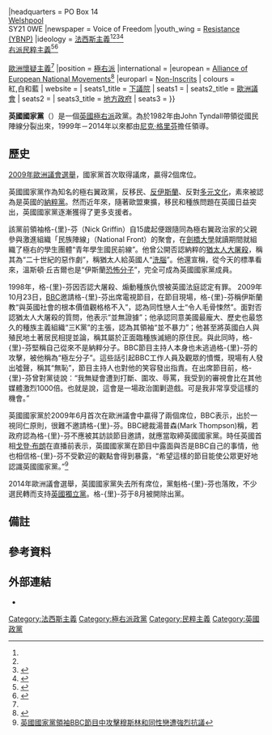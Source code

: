 {{Infobox political party
|country = 英國
|name_english = 英國國家黨
|name_native = British National Party
|colorcode = {{Party meta/color/英國國家黨}}
|logo = 
|chairman = {{tsl|en|Adam Walker (British politician)||亞當·沃克}}
|secretary_general =
|foundation = 1982年
|dissolution =
|membership_year = 2012年12月
|membership = {{decrease}} 4,872<ref>British National Party ''Statement of Accounts Year Ended 31st December 2012'', page 9. Filed with the Electoral Commission (Ref No. ST0008720) on 2 July 2013. (Accessed 18 November 2013)</ref>{{#tag:ref|An April 2009 article in [[The_Guardian|The Guardian]], based on analysis of leaked membership data, had given a figure of 11,820,<ref>{{cite news |url=http://www.theguardian.com/news/datablog/2009/oct/19/bnp-membership-list-constituency |title=BNP membership where you live: constiuency by constituency |date=2009-10-20 |work=The Guardian |accessdate=2013-09-01  |first1=Simon |last1=Rogers |first2=Mairead |last2=O'Connor |first3=Simon |last3=Willison}}</ref> and [[Hope_not_Hate|Hope not Hate]] gave in July 2013 a figure of "less than 5000" and suggested that only around 2000 of those were active members.<ref>{{cite web |url=http://www.hopenothate.org.uk/blog/article/2917/bnp-membership-is-down-everything-is-perfect |title=BNP: Membership is down, everything is "perfect" |publisher=Hope not Hate |last=Collins |first=Matthew |accessdate=2013-09-01}}</ref>|group=note}}
|headquarters = PO Box 14<br>[[Welshpool|Welshpool]]<br>SY21 0WE
|newspaper = Voice of Freedom
|youth_wing = [[Resistance_(YBNP)|Resistance (YBNP)]]
|ideology = <!-- PLEASE DO NOT ALTER THIS. There are numerous sources attesting to their various political ideologies, so if you disagree with any, please discuss it first on the talk page if you have a reliable source (see WP:RS) for additional views. PLEASE DO NOT REMOVE ANY IDEOLOGIES AS THEY ARE ALL SOURCED -->[[法西斯主義|法西斯主義]]<ref name="bnpelection2004"/><ref name="informaworld.com"/><ref>{{harvnb|Copsey|2004}}</ref><ref name="bnplondonbomb">{{Cite journal|last=Wood|first=C|title=British National Party representations of Muslims in the month after the London bombings: Homogeneity, threat, and the conspiracy tradition |journal=British Journal of Social Psychology|volume=47|issue=4|doi=10.1348/014466607X264103|last2=Finlay|first2=W. M. L.|pmid=18070375|pages=707–26|date=December 2008}}</ref><br />[[右派民粹主義|右派民粹主義]]<ref>{{Cite journal|last1=Golder|first1=M.|title=Explaining Variation In The Success Of Extreme Right Parties In Western Europe:|url=https://archive.org/details/sim_comparative-political-studies_2003-05_36_4/page/432|journal=Comparative Political Studies|volume=36|page=432|year=2003|doi=10.1177/0010414003251176|issue=4}}</ref><ref>{{Cite journal|last1=Evans|first1=Jocelyn A J|title=The Dynamics of Social Change in Radical Right-wing Populist Party Support|journal=Comparative European Politics|volume=3|page=76|year=2005|doi=10.1057/palgrave.cep.6110050}}</ref><br />{{nowrap|[[白人國家主義|白人國家主義]]<ref>{{Cite journal|last1=Bonnett|first1=Alastair|title=How the British Working Class Became White: The Symbolic (Re)formation of Racialized Capitalism|url=https://archive.org/details/sim_journal-of-historical-sociology_1998-09_11_3/page/316|journal=Journal of Historical Sociology|volume=11|page=316|year=1998|doi=10.1111/1467-6443.00066|issue=3}}</ref><ref>{{Cite journal|last1=Back|first1=Les|last2=Keith|first2=Michael|last3=Khan|first3=Azra|last4=Shukra|first4=Kalbir|last5=Solomos|first5=John|title=New Labour's White Heart: Politics, Multiculturalism and the Return of Assimilation|journal=The Political Quarterly|volume=73|page=445|year=2002|doi=10.1111/1467-923X.00499|issue=4}}</ref><ref>{{Cite journal|last1=Gerstenfeld|first1=Phyllis B.|last2=Grant|first2=Diana R.|last3=Chiang|first3=Chau-Pu|title=Hate Online: A Content Analysis of Extremist Internet Sites|journal=Analyses of Social Issues and Public Policy|volume=3|page=29|year=2003|doi=10.1111/j.1530-2415.2003.00013.x}}</ref>}}<br />[[歐洲懷疑主義|歐洲懷疑主義]]<ref name="radical right"/>
|position = [[極右派|極右派]]
|international =
|european = [[Alliance_of_European_National_Movements|Alliance of European National Movements]]<ref>{{Cite news |title=BNP in alliance with nationalists |url=http://news.bbc.co.uk/1/hi/world/europe/8356284.stm |work=BBC News |date=2009-11-12 |accessdate=2013-04-18 |archive-date=2020-05-28 |archive-url=https://web.archive.org/web/20200528045001/http://news.bbc.co.uk/2/hi/europe/8356284.stm |dead-url=no }}</ref>
|europarl = [[Non-Inscrits|Non-Inscrits]]
| colours = {{color box|Red}}{{color box|White}}{{color box|Blue}}<br>紅,白和藍
| website = {{URL|http://www.bnp.org.uk/}}
| seats1_title = [[英國下議院|下議院]]
| seats1 = {{Composition bar|0|650|{{Party meta/color/英國國家黨}}}}
| seats2_title = [[歐洲議會|歐洲議會]]
| seats2 = {{Composition bar|0|72|{{Party meta/color/英國國家黨}}}}
| seats3_title = [[英國地方政府|地方政府]]
| seats3 = {{Composition bar|2|21871|{{Party meta/color/英國國家黨}}}}
}}

'''英國國家黨'''（{{lang-en|'''British National Party'''}}）是一個[[英國|英國]][[極右派|極右派]]政黨。為於1982年由John Tyndall帶領從國民陣線分裂出來，1999年－2014年以來都由[[尼克·格里芬|尼克·格里芬]]擔任領導。

== 歷史 ==
[[2009年歐洲議會選舉|2009年歐洲議會選舉]]，國家黨首次取得議席，贏得2個席位。

英國國家黨作為知名的極右翼政黨，反移民、[[反伊斯蘭|反伊斯蘭]]、反對[[多元文化|多元文化]]，素來被認為是英國的[[納粹黨|納粹黨]]。然而近年來，隨著歐盟東擴，移民和種族問題在英國日益突出，英國國家黨逐漸獲得了更多支援者。

該黨前領袖格-{里}-芬（Nick Griffin）自15歲起便跟隨同為極右翼政治家的父親參與激進組織「民族陣線」（National Front）的聚會，在[[劍橋大學|劍橋大學]]就讀期間就組織了極右的學生團體“青年學生國民前線”。他曾公開否認納粹的[[猶太人大屠殺|猶太人大屠殺]]，稱其為“二十世紀的惡作劇”，稱猶太人給英國人“[[洗腦|洗腦]]”。他還宣稱，從今天的標準看來，溫斯頓·丘吉爾也是“伊斯蘭[[恐怖分子|恐怖分子]]”，完全可成為英國國家黨成員。

1998年，格-{里}-芬因否認大屠殺、煽動種族仇恨被英國法庭認定有罪。 2009年10月23日，[[BBC|BBC]]邀請格-{里}-芬出席電視節目，在節目現場，格-{里}-芬稱伊斯蘭教“與英國社會的根本價值觀格格不入”，認為同性戀人士“令人毛骨悚然”。面對否認猶太人大屠殺的質問，他表示“並無證據”；他承認同意美國最龐大、歷史也最悠久的種族主義組織“三K黨”的主張，認為其領袖“並不暴力”；他甚至將英國白人與殖民地土著居民相提並論，稱其屬於正面臨種族滅絕的原住民。與此同時，格-{里}-芬堅稱自己從來不是納粹分子。BBC節目主持人本身也未逃過格-{里}-芬的攻擊，被他稱為“極左分子”。這些話引起BBC工作人員及觀眾的憤慨，現場有人發出噓聲，稱其“無恥”，節目主持人也對他的笑容發出指責。在出席節目前，格-{里}-芬曾對黨徒說：“我無疑會遭到打斷、圍攻、辱罵，我受到的審視會比在其他媒體激烈1000倍。也就是說，這會是一場政治圍剿遊戲。可是我非常享受這樣的機會。” 

英國國家黨於2009年6月首次在歐洲議會中贏得了兩個席位，BBC表示，出於一視同仁原則，很難不邀請格-{里}-芬。BBC總裁湯普森(Mark Thompson)稱，若政府認為格-{里}-芬不應被其訪談節目邀請，就應當取締英國國家黨。時任英國首相[[戈登·布朗|戈登·布朗]]在直播前表示，英國國家黨在節目中露面與否是BBC自己的事情，他也相信格-{里}-芬不受歡迎的觀點會得到暴露，“希望這樣的節目能使公眾更好地認識英國國家黨。”<ref>[http://gb.cri.cn/27824/2009/10/23/3525s2656833.htm 英國國家黨領袖BBC節目中攻擊穆斯林和同性戀遭強烈抗議]</ref>

2014年歐洲議會選舉，英國國家黨失去所有席位，黨魁格-{里}-芬也落敗，不少選民轉而支持[[英國獨立黨|英國獨立黨]]。格-{里}-芬于8月被開除出黨。

== 備註 ==
{{Reflist|group=note}}

== 參考資料 ==
{{Reflist|2}}

== 外部連結 ==
{{Commons|British National Party}}
* {{URL|http://www.bnp.org.uk/|BNP 網站}}
{{英国政党}}
[[Category:法西斯主義|Category:法西斯主義]]
[[Category:極右派政黨|Category:極右派政黨]]
[[Category:民粹主義|Category:民粹主義]]
[[Category:英國政黨|Category:英國政黨]]